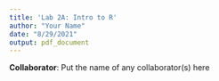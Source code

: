 ```yaml
---
title: 'Lab 2A: Intro to R'
author: "Your Name"
date: "8/29/2021"
output: pdf_document
---
```


**Collaborator**: Put the name of any collaborator(s) here